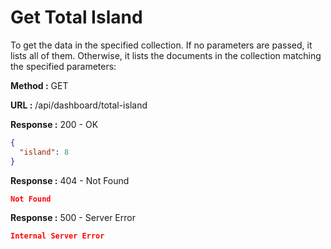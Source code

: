
# Get Total Island

To get the data in the specified collection. If no parameters are passed, it lists all of them.
Otherwise, it lists the documents in the collection matching the specified parameters:

**Method :** <Badge variant="success">GET</Badge>

**URL :** <Badge variant="dark">/api/dashboard/total-island</Badge>

**Response :** <BadgeOutline variant="success">200 - OK</BadgeOutline>

```json
{
  "island": 8
}
```

**Response :** <BadgeOutline variant="warning">404 - Not Found</BadgeOutline>

```json
Not Found
```

**Response :** <BadgeOutline variant="danger">500 - Server Error</BadgeOutline>

```json
Internal Server Error
```

